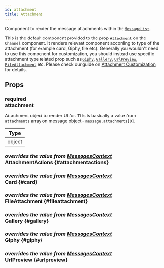 ```yaml
---
id: attachment
title: Attachment
---
```



Component to render the message attachments within the [`MessageList`](./message_list.mdx).

This is the default component provided to the prop [`Attachment`](../core-components/channel.mdx#attachment) on the `Channel` component.
It renders relevant component according to type of the attachment (for example card, Giphy, file etc). Generally you wouldn't need to use this component for customization,
you should instead use specific attachment type related prop such as [`Giphy`](../core-components/channel.mdx#giphy), [`Gallery`](../core-components/channel.mdx#gallery), [`UrlPreview`](../core-components/channel.mdx#urlpreview), [`FileAttachment`](../core-components/channel.mdx#fileattachment) etc.
Please check our guide on [Attachment Customization](../guides/attachment_customizations.mdx) for details.

## Props

### <div class="label required">required</div> **attachment**

Attachment object to render UI for. This is basically a value from `attachments` array on message object - `message.attachments[0]`.

| Type   |
| ------ |
| object |

### <div class="label description">_overrides the value from [MessagesContext](../contexts/messages_context.mdx#attachmentactions)_</div> AttachmentActions \{#attachmentactions}

<AttachmentActions />

### <div class="label description">_overrides the value from [MessagesContext](../contexts/messages_context.mdx#card)_</div> Card \{#card}

<Card />

### <div class="label description">_overrides the value from [MessagesContext](../contexts/messages_context.mdx#fileattachment)_</div> FileAttachment \{#fileattachment}

<FileAttachment />

### <div class="label description">_overrides the value from [MessagesContext](../contexts/messages_context.mdx#gallery)_</div> Gallery \{#gallery}

<Gallery />

### <div class="label description">_overrides the value from [MessagesContext](../contexts/messages_context.mdx#giphy)_</div> Giphy \{#giphy}

<Giphy />

### <div class="label description">_overrides the value from [MessagesContext](../contexts/messages_context.mdx#urlpreview)_</div> UrlPreview \{#urlpreview}

<UrlPreview />
